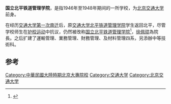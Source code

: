'''国立北平铁道管理学院'''，是指1946年至1948年期间的一所学校，为[[北京交通大学|北京交通大学]]前身。

在经历[[交通大学第一次南迁|交通大学第一次南迁]]后，原[[交通大学北平铁道管理学院|交通大学北平铁道管理学院]]学生返回北平，尽管学校师生在[[护校运动|护校运动]]中抗议，仍然被改称[[国立北平铁道管理学院|国立北平铁道管理学院]]<ref>{{cite news|title=平校沿革—北平交通大學|url=http://www.nctu.edu.tw/school/hist_03.html|accessdate=2013-05-08|newspaper=國立交通大學|deadurl=yes|archiveurl=https://web.archive.org/web/20120129030030/http://www.nctu.edu.tw/school/hist_03.html|archivedate=2012-01-29}}</ref>，[[徐佩琨|徐佩琨]]為院長。之后扩建了運輸管理、業務管理、財務管理、及材料管理四系，另添辦中等技術科。

==参考==
{{reflist}}

{{北京交通大学}}
{{中華民國大陸時期大專院校}}
{{Authority control}}

[[Category:中華民國大陸時期北京大專院校|Category:中華民國大陸時期北京大專院校]]
[[Category:交通大学|Category:交通大学]]
[[Category:北京交通大学|Category:北京交通大学]]